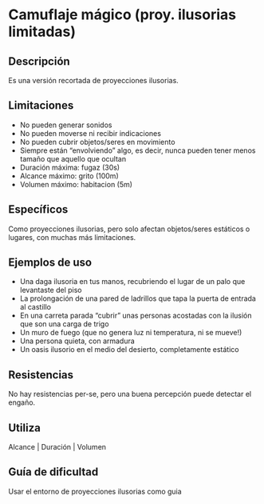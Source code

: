 # Camuflaje mágico (proy. ilusorias limitadas)

## Descripción

Es una versión recortada de proyecciones ilusorias.

## Limitaciones

- No pueden generar sonidos
- No pueden moverse ni recibir indicaciones
- No pueden cubrir objetos/seres en movimiento
- Siempre están “envolviendo” algo, es decir, nunca pueden tener menos tamaño que aquello que ocultan
- Duración máxima: fugaz (30s)
- Alcance máximo: grito (100m)
- Volumen máximo: habitacion (5m)

## Específicos

Como proyecciones ilusorias, pero solo afectan objetos/seres estáticos o lugares, con muchas más limitaciones.

## Ejemplos de uso

- Una daga ilusoria en tus manos, recubriendo el lugar de un palo que levantaste del piso
- La prolongación de una pared de ladrillos que tapa la puerta de entrada al castillo
- En una carreta parada “cubrir” unas personas acostadas con la ilusión que son una carga de trigo
- Un muro de fuego (que no genera luz ni temperatura, ni se mueve!)
- Una persona quieta, con armadura
- Un oasis ilusorio en el medio del desierto, completamente estático

## Resistencias

No hay resistencias per-se, pero una buena percepción puede detectar el engaño.

## Utiliza

Alcance | Duración | Volumen

## Guía de dificultad

Usar el entorno de proyecciones ilusorias como guia
